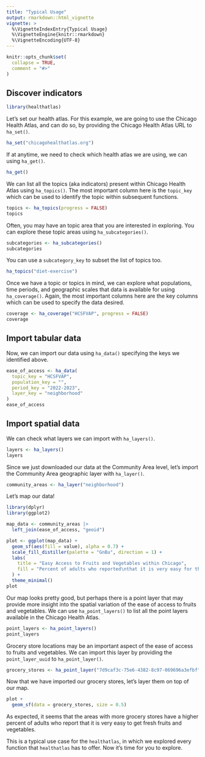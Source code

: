 ```yaml
---
title: "Typical Usage"
output: rmarkdown::html_vignette
vignette: >
  %\VignetteIndexEntry{Typical Usage}
  %\VignetteEngine{knitr::rmarkdown}
  %\VignetteEncoding{UTF-8}
---
```


```r
knitr::opts_chunk$set(
  collapse = TRUE,
  comment = "#>"
)
```

## Discover indicators

```r
library(healthatlas)
```

Let's set our health atlas. For this example, we are going to use the Chicago Health Atlas, and can do so, by providing the Chicago Health Atlas URL to `ha_set()`.
```r
ha_set("chicagohealthatlas.org")
```

If at anytime, we need to check which health atlas we are using, we can using `ha_get()`.
```r
ha_get()
```

We can list all the topics (aka indicators) present within Chicago Health Atlas using `ha_topics()`. The most important column here is the `topic_key` which can be used to identify the topic within subsequent functions.
```r
topics <- ha_topics(progress = FALSE)
topics
```

Often, you may have an topic area that you are interested in exploring. You can explore these topic areas using `ha_subcategories()`.
```r
subcategories <- ha_subcategories()
subcategories
```

You can use a `subcategory_key` to subset the list of topics too.
```r
ha_topics("diet-exercise")
```

Once we have a topic or topics in mind, we can explore what populations, time periods, and geographic scales that data is available for using `ha_coverage()`. Again, the most important columns here are the key columns which can be used to specify the data desired.
```r
coverage <- ha_coverage("HCSFVAP", progress = FALSE)
coverage
```

## Import tabular data

Now, we can import our data using `ha_data()` specifying the keys we identified above.
```r
ease_of_access <- ha_data(
  topic_key = "HCSFVAP",
  population_key = "",
  period_key = "2022-2023",
  layer_key = "neighborhood"
)
ease_of_access
```

## Import spatial data

We can check what layers we can import with `ha_layers()`.
```r
layers <- ha_layers()
layers
```

Since we just downloaded our data at the Community Area level, let's import the Community Area geographic layer with `ha_layer()`.
```r
community_areas <- ha_layer("neighborhood")
```

Let's map our data!
```r
library(dplyr)
library(ggplot2)

map_data <- community_areas |>
  left_join(ease_of_access, "geoid") 

plot <- ggplot(map_data) +
  geom_sf(aes(fill = value), alpha = 0.7) +
  scale_fill_distiller(palette = "GnBu", direction = 1) +
  labs(
    title = "Easy Access to Fruits and Vegetables within Chicago",
    fill = "Percent of adults who reported\nthat it is very easy for them to\nget fresh fruits and vegetables."
  ) +
  theme_minimal()
plot
```

Our map looks pretty good, but perhaps there is a point layer that may provide more insight into the spatial variation of the ease of access to fruits and vegetables. We can use `ha_point_layers()` to list all the point layers available in the Chicago Health Atlas.
```r
point_layers <- ha_point_layers()
point_layers
```

Grocery store locations may be an important aspect of the ease of access to fruits and vegetables. We can import this layer by providing the `point_layer_uuid` to `ha_point_layer()`.
```r
grocery_stores <- ha_point_layer("7d9caf3c-75e6-4382-8c97-069696a3efbf")
```

Now that we have imported our grocery stores, let's layer them on top of our map.
```r
plot +
  geom_sf(data = grocery_stores, size = 0.5)
```

As expected, it seems that the areas with more grocery stores have a higher percent of adults who report that it is very easy to get fresh fruits and vegetables. 

This is a typical use case for the `healthatlas`, in which we explored every function that `healthatlas` has to offer. Now it's time for you to explore.
